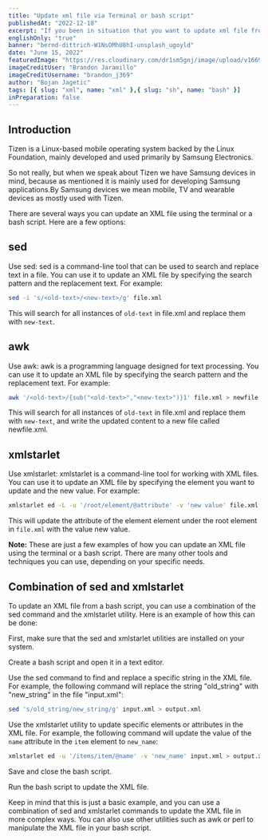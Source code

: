 ```yaml
---
title: "Update xml file via Terminal or bash script"
publishedAt: "2022-12-18"
excerpt: "If you been in situation that you want to update xml file from bash script there is many ways to do that."
englishOnly: "true"
banner: "bernd-dittrich-W1NsOMhU8hI-unsplash_ugoyld"
date: "June 15, 2022"
featuredImage: "https://res.cloudinary.com/dr1sm5gnj/image/upload/v1669075628/igutech/blogs/brandon-jaramillo-NzMzETo-XJE-unsplash_h3xef3.jpg"
imageCreditUser: "Brandon Jaramillo"
imageCreditUsername: "brandon_j369"
author: "Bojan Jagetic"
tags: [{ slug: "xml", name: "xml" },{ slug: "sh", name: "bash" }]
inPreparation: false
---
```


## Introduction
<QouteComponent> Tizen is a Linux-based mobile operating system backed by the Linux Foundation, mainly developed and used primarily by Samsung Electronics.</QouteComponent>

So not really, but when we speak about Tizen we have Samsung devices in mind, because as mentioned it is mainly used for developing Samsung applications.By Samsung devices we mean mobile, TV and wearable devices as mostly used with Tizen.

There are several ways you can update an XML file using the terminal or a bash script. Here are a few options:

## sed
Use sed: sed is a command-line tool that can be used to search and replace text in a file. You can use it to update an XML file by specifying the search pattern and the replacement text. For example:

```bash
sed -i 's/<old-text>/<new-text>/g' file.xml
```

This will search for all instances of <code>old-text</code> in file.xml and replace them with <code>new-text</code>.


## awk
Use awk: awk is a programming language designed for text processing. You can use it to update an XML file by specifying the search pattern and the replacement text. For example:

```bash
awk '/<old-text>/{sub("<old-text>","<new-text>")}1' file.xml > newfile.xml
```
This will search for all instances of <code>old-text</code> in file.xml and replace them with <code>new-text</code>, and write the updated content to a new file called newfile.xml.

## xmlstarlet
Use xmlstarlet: xmlstarlet is a command-line tool for working with XML files. You can use it to update an XML file by specifying the element you want to update and the new value. For example:

```bash
xmlstarlet ed -L -u '/root/element/@attribute' -v 'new value' file.xml
```
This will update the attribute of the element element under the root element in <code>file.xml</code> with the value new value.

<b>Note:</b> These are just a few examples of how you can update an XML file using the terminal or a bash script. There are many other tools and techniques you can use, depending on your specific needs.

## Combination of sed and xmlstarlet 

To update an XML file from a bash script, you can use a combination of the sed command and the xmlstarlet utility. Here is an example of how this can be done:

First, make sure that the sed and xmlstarlet utilities are installed on your system.

Create a bash script and open it in a text editor.

Use the sed command to find and replace a specific string in the XML file. For example, the following command will replace the string "old_string" with "new_string" in the file "input.xml":

```bash
sed 's/old_string/new_string/g' input.xml > output.xml
```

Use the xmlstarlet utility to update specific elements or attributes in the XML file. For example, the following command will update the value of the <code>name</code> attribute in the <code>item</code> element to <code>new_name</code>:

```bash
xmlstarlet ed -u '/items/item/@name' -v 'new_name' input.xml > output.xml
```

Save and close the bash script.

Run the bash script to update the XML file.

Keep in mind that this is just a basic example, and you can use a combination of sed and xmlstarlet commands to update the XML file in more complex ways. You can also use other utilities such as awk or perl to manipulate the XML file in your bash script.